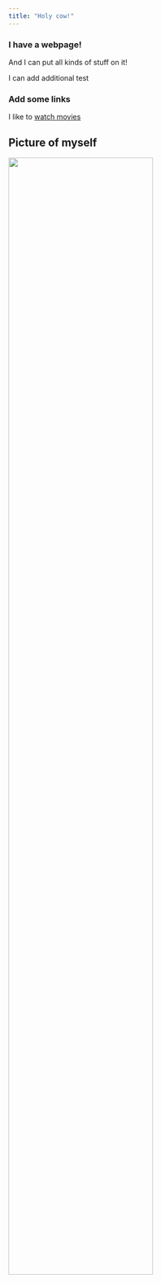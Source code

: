 ```yaml
---
title: "Holy cow!"
---
```


### I have a webpage!

And I can put all kinds of stuff on it!

I can add additional test

### Add some links

I like to [watch movies](https://irokotv.com/dashboard)

## Picture of myself

<img src="images/IMG-20180312-WA0021.jpg" style="width:75%">
